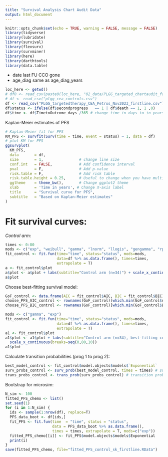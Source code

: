 ```yaml
---
title: "Survival Analysis Chart Audit Data"
output: html_document
---
```


```r
knitr::opts_chunk$set(echo = TRUE, warning = FALSE, message = FALSE)
library(tidyverse)
library(lubridate)
library(survival)
library(flexsurv)
library(survminer)
library(here)
library(darthtools)
library(data.table)
```

- date last FU CCO gone
- age_diag same as age_diag_years

```r
loc_here <- getwd()
# df0 <- read_csv(paste0(loc_here, "02_data/PLGG_targeted_chartaudit_form.csv"), skip=1)
# df <- read_csv("plgg_cea_controls.csv")
df <- read_csv("PLGG_targetedtherapy_CEA_Petros_Nov2023_firstline.csv")
df$status <- ifelse(df$secondprogress   == 1 | df$death == 1, 1 ,0)
df$time <- df$TimetoOutcome_days /365 # change time in days to in years
```

Kaplan-Meier estimates of PFS

```r
# Kaplan-Meier fit for PFS
KM_PFS <- survfit(Surv(time = time, event = status) ~ 1, data = df)
# plot KM for PFS
ggsurvplot(
  KM_PFS,
  data       = df,
  size       = 1,                # change line size
  conf.int   = FALSE,            # Add confidence interval
  pval       = F,                # Add p-value
  risk.table = F,                # Add risk table
  risk.table.height = 0.25,      # Useful to change when you have multiple groups
  ggtheme    = theme_bw(),       # Change ggplot2 theme
  xlab       = 'Time in years', # Change X-axis label
  title      = "Survival curve for PFS",
  subtitle   = "Based on Kaplan-Meier estimates"
)
```

# Fit survival curves:

*Control arm:*

```r
times <- 0:80
mods <- c("exp", "weibull", "gamma", "lnorm", "llogis", "gengamma", "rps")
fit_control <- fit.fun(time="time", status="status", mods=mods, 
                       data=df %>% as.data.frame(), times=times,
                       extrapolate = T) 
a <- fit_control$plot
a$plot <- a$plot + labs(subtitle="Control arm (n=34)") + scale_x_continuous(breaks=seq(0,80,10))
a$plot
```

Choose best-fitting survival model:

```r
GoF_control <- data.frame(AIC = fit_control$AIC, BIC = fit_control$BIC)
choose_PFS_AIC_control <- rownames(GoF_control)[which.min(GoF_control$AIC)]; choose_PFS_AIC_control
choose_PFS_BIC_control <- rownames(GoF_control)[which.min(GoF_control$BIC)]; choose_PFS_BIC_control
```

```r
mods <- c("gamma", "exp")
fit_control <- fit.fun(time="time", status="status", mods=mods, 
                       data=df %>% as.data.frame(), times=times,
                       extrapolate = T) 
a1 <- fit_control$plot
a1$plot <- a1$plot + labs(subtitle="Control arm (n=34), best-fitting curve") + 
  scale_x_continuous(breaks=seq(0,80,10))
a1$plot
```

Calculate transition probabilities (prog 1 to prog 2):

```r
best_model_control <- fit_control$model.objects$models$`Exponential`
surv_probs_control <- surv_prob(best_model_control, times = times) # surv probs (not having 2nd prog) from prog 1
trans_probs_control <- trans_prob(surv_probs_control) # transition probs from prog 1 to prog 2
```

Bootstrap for microsim:

```r
N_sim <- 100
fitted_PFS_chemo <- list()
set.seed(1)
for (i in 1:N_sim) {
  ids <- sample(1:nrow(df), replace=T)
  PFS_data_boot <- df[ids,]
  fit_PFS <- fit.fun(time  = "time", status = "status", 
                     data = PFS_data_boot %>% as.data.frame(),
                     times = times, extrapolate = T, mods=c("exp"))
  fitted_PFS_chemo[[i]] <- fit_PFS$model.objects$models$Exponential
  print(i)
}
save(fitted_PFS_chemo, file="fitted_PFS_control_sk_firstline.RData")
```

```r

```
